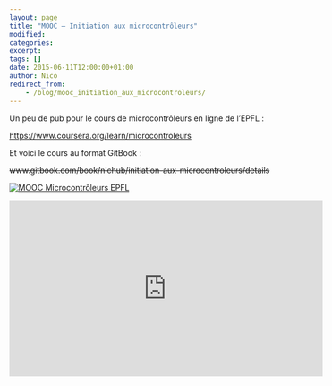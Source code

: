```yaml
---
layout: page
title: "MOOC — Initiation aux microcontrôleurs"
modified:
categories:
excerpt:
tags: []
date: 2015-06-11T12:00:00+01:00
author: Nico
redirect_from:
    - /blog/mooc_initiation_aux_microcontroleurs/
---
```


Un peu de pub pour le cours de microcontrôleurs en ligne de l’EPFL :

<https://www.coursera.org/learn/microcontroleurs>

Et voici le cours au format GitBook :

~~www.gitbook.com/book/nichub/initiation-aux-microcontroleurs/details~~

[![MOOC Microcontrôleurs EPFL][img_mooc]][img_mooc]

[img_mooc]: ./images/Microcontroleurs-v1.0.jpg

<iframe width="560" height="315" src="https://www.youtube.com/embed/wCgJRtzTvmI" frameborder="0" allowfullscreen></iframe>
